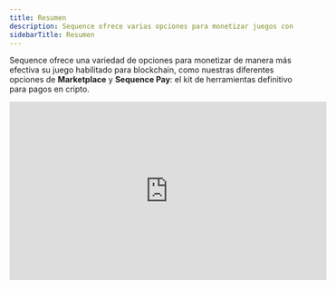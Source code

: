```yaml
---
title: Resumen
description: Sequence ofrece varias opciones para monetizar juegos con blockchain, como marketplaces de marca blanca y Sequence Pay.
sidebarTitle: Resumen
---
```


Sequence ofrece una variedad de opciones para monetizar de manera más efectiva su juego habilitado para blockchain, como nuestras diferentes opciones de **Marketplace** y **Sequence Pay**: el kit de herramientas definitivo para pagos en cripto.

<Frame>
  <iframe width="560" height="315" src="https://www.youtube.com/embed/iJvANERhppM?si=MD8Jkl2p6-oVJzaY" title="Reproductor de video de YouTube" frameBorder="0" allow="accelerometer; autoplay; clipboard-write; encrypted-media; gyroscope; picture-in-picture; web-share" referrerPolicy="strict-origin-when-cross-origin" allowFullScreen />
</Frame>

## Sequence Pay
Sequence Pay resuelve la complejidad de manejar pagos multicurrencia, swaps, on-ramps y transacciones en juegos blockchain, marketplaces, launchpads y más. La solución introduce métodos y flujos de interfaz de usuario simplificados en el Web SDK para la web, integraciones directas con motores de juego vía nuestros SDKs de Unity y Unreal, así como APIs para Sequence Smart Swaps.
- [Smart Swap](/sdk/web/guides/smart-swaps) con Sequence permite intercambiar monedas en los wallets de los jugadores por otra moneda en la misma cadena. Los desarrolladores pueden definir la moneda objetivo y Sequence se encarga de todo, incluyendo la interfaz y el flujo a través de Web SDK, así como una suite de [APIs](/api-references/infrastructure/overview). El poder radica en aprovechar los Sequence Wallets, donde podemos detectar automáticamente la moneda correcta para intercambiar y agrupar las transacciones para simplificar la experiencia del usuario. ¡Despídase de las transacciones `approve` y `transfer` por separado!
- Compre un token ERC721 o ERC1155 a través de [Sequence Checkout](/sdk/web/guides/checkout) usando un contrato de venta primaria o secundaria, como un marketplace, con las siguientes opciones de pago:
  - Comprar con cualquier criptomoneda en el wallet.
  - Transfiera fondos desde otro wallet a un Sequence wallet y realice la compra.
  - Pagar usando una tarjeta de crédito o débito, que detectará automáticamente el proveedor correcto según la región, la red y la moneda.
  - Pagar con otra criptomoneda en un wallet realizando un swap automático y la compra.
- [On-ramp](/sdk/web/guides/on-ramp) con Sequence para comprar criptomonedas con tarjeta de crédito o débito usando un proveedor como Transak en [Unity](/sdk/unity/monetization/onboard-user-funds), [Unreal](/sdk/unreal/onboard-user-funds) o [Web](/sdk/web/guides/on-ramp).